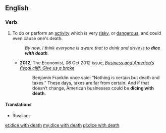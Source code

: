 ==English==
 
===Verb===
{{en-verb|dices with death|dicing with death|diced with death}}

# To do or perform an [[activity]] which is very [[risky]], or [[dangerous]], and could even cause one's death.
#:''By now, I think everyone is aware that to drink and drive is to '''dice with death'''.''
#*'''2012''', The Economist, 06 Oct 2012 issue, ''[http://www.economist.com/node/21564241 Business and America’s fiscal cliff: Give us a brake]''
#*:Benjamin Franklin once said: “Nothing is certain but death and taxes.” These days, taxes are far from certain. And if that doesn’t change, American businesses could be '''dicing with death'''.
====Translations====
{{trans-top|to risk heavily}}
* Russian: {{t-check|ru|[[играть]] [[со]] [[смерть|смертью]]|p|tr=igrátʼ so smértʼju|sc=Cyrl}} {{attention|ru|2=was "[[играть]] [[со]] [[смерть|смертью]]" - assumed sum-of-parts; if an idiom, remove the wikilinks to the individual words. see [[User:Kephir/gadgets/xte#Translation_fixing]]}}
{{trans-mid}}
{{trans-bottom}}

[[et:dice with death]]
[[my:dice with death]]
[[pl:dice with death]]